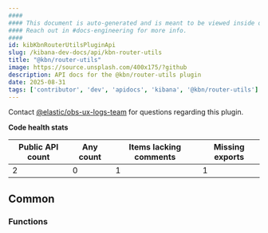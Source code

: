 ```yaml
---
####
#### This document is auto-generated and is meant to be viewed inside our experimental, new docs system.
#### Reach out in #docs-engineering for more info.
####
id: kibKbnRouterUtilsPluginApi
slug: /kibana-dev-docs/api/kbn-router-utils
title: "@kbn/router-utils"
image: https://source.unsplash.com/400x175/?github
description: API docs for the @kbn/router-utils plugin
date: 2025-08-31
tags: ['contributor', 'dev', 'apidocs', 'kibana', '@kbn/router-utils']
---
```




Contact [@elastic/obs-ux-logs-team](https://github.com/orgs/elastic/teams/obs-ux-logs-team) for questions regarding this plugin.

**Code health stats**

| Public API count  | Any count | Items lacking comments | Missing exports |
|-------------------|-----------|------------------------|-----------------|
| 2 | 0 | 1 | 1 |

## Common

### Functions
<DocDefinitionList data={kbnRouterUtilsObj.common.functions}/>

